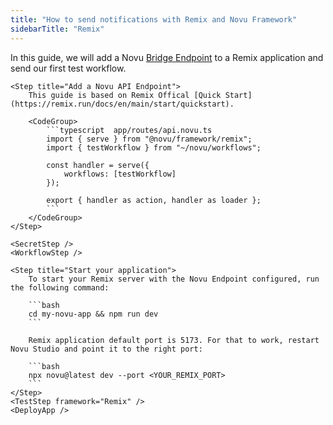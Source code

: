 ```yaml
---
title: "How to send notifications with Remix and Novu Framework"
sidebarTitle: "Remix"
---
```



In this guide, we will add a Novu [Bridge Endpoint](/concepts/endpoint) to a Remix application and send our first test workflow.

<Steps>
    <LocalStudio />
    <PackagesStep />

    <Step title="Add a Novu API Endpoint">
        This guide is based on Remix Offical [Quick Start](https://remix.run/docs/en/main/start/quickstart).

        <CodeGroup>
            ```typescript  app/routes/api.novu.ts 
            import { serve } from "@novu/framework/remix";
            import { testWorkflow } from "~/novu/workflows";
            
            const handler = serve({
                workflows: [testWorkflow]
            });
            
            export { handler as action, handler as loader };
            ```
        </CodeGroup>
    </Step>

    <SecretStep />
    <WorkflowStep />

    <Step title="Start your application">
        To start your Remix server with the Novu Endpoint configured, run the following command:

        ```bash
        cd my-novu-app && npm run dev
        ```

        Remix application default port is 5173. For that to work, restart Novu Studio and point it to the right port:

        ```bash
        npx novu@latest dev --port <YOUR_REMIX_PORT>
        ```
    </Step>
    <TestStep framework="Remix" />
    <DeployApp />

</Steps>

<NextStepsStep />
